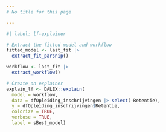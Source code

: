 ```yaml
---
# No title for this page

---
```


```r
#| label: lf-explainer

# Extract the fitted model and workflow
fitted_model <- last_fit |>
  extract_fit_parsnip()

workflow <- last_fit |>
  extract_workflow()

# Create an explainer
explain_lf <- DALEX::explain(
  model = workflow,
  data = dfOpleiding_inschrijvingen |> select(-Retentie),
  y = dfOpleiding_inschrijvingen$Retentie,
  colorize = TRUE,
  verbose = TRUE,
  label = sBest_model)

```
